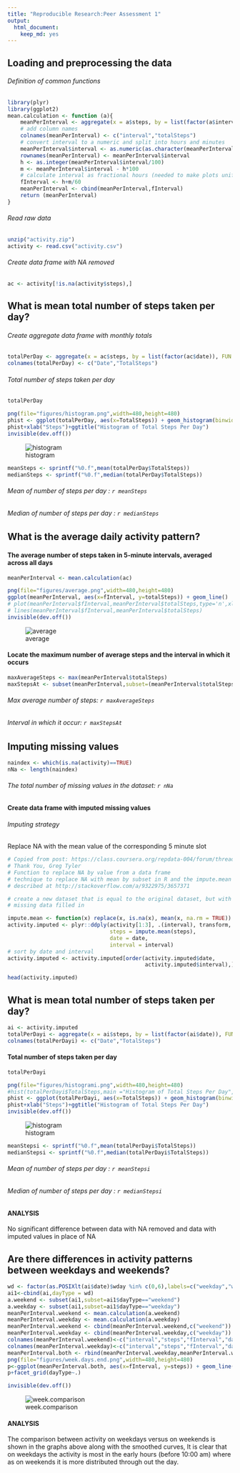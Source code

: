 ```yaml
---
title: "Reproducible Research:Peer Assessment 1"
output:
  html_document:
    keep_md: yes
---
```

## Loading and preprocessing the data 
###### Definition of common functions
```r
library(plyr)
library(ggplot2)
mean.calculation <- function (a){
    meanPerInterval <- aggregate(x = a$steps, by = list(factor(a$interval)), FUN = "mean")
    # add column names
    colnames(meanPerInterval) <- c("interval","totalSteps")
    # convert interval to a numeric and split into hours and minutes
    meanPerInterval$interval <- as.numeric(as.character(meanPerInterval$interval))
    rownames(meanPerInterval) <- meanPerInterval$interval
    h <- as.integer(meanPerInterval$interval/100)
    m <- meanPerInterval$interval - h*100
    # calculate interval as fractional hours (needed to make plots uniform in time)
    fInterval <- h+m/60
    meanPerInterval <- cbind(meanPerInterval,fInterval)
    return (meanPerInterval)
}
```
###### Read raw data
```r

unzip("activity.zip")
activity <- read.csv("activity.csv")
```
###### Create data frame with NA removed
```r
ac <- activity[!is.na(activity$steps),]
```

## What is mean total number of steps taken per day?
###### Create aggregate data frame with monthly totals
```r
totalPerDay <- aggregate(x = ac$steps, by = list(factor(ac$date)), FUN = "sum")
colnames(totalPerDay) <- c("Date","TotalSteps")
```
###### Total number of steps taken per day

```r
totalPerDay
```

```r

png(file="figures/histogram.png",width=480,height=480)
phist <- ggplot(totalPerDay, aes(x=TotalSteps)) + geom_histogram(binwidth=1000)
phist+xlab("Steps")+ggtitle("Histogram of Total Steps Per Day")
invisible(dev.off())

```
![histogram](figures/histogram.png)
```r
meanSteps <- sprintf("%0.f",mean(totalPerDay$TotalSteps))
medianSteps <- sprintf("%0.f",median(totalPerDay$TotalSteps))

```

###### Mean of number of steps per day : `r meanSteps`
###### Median of number of steps per day : `r medianSteps`

## What is the average daily activity pattern?
#### The average number of steps taken in 5-minute intervals, averaged across all days 
```r
meanPerInterval <- mean.calculation(ac)
```
```r
png(file="figures/average.png",width=480,height=480)
ggplot(meanPerInterval, aes(x=fInterval, y=totalSteps)) + geom_line()
# plot(meanPerInterval$fInterval,meanPerInterval$totalSteps,type='n',xlab="Time of Day",ylab="Average number of steps")
# lines(meanPerInterval$fInterval,meanPerInterval$totalSteps)
invisible(dev.off())
```
![average](figures/average.png)

#### Locate the maximum number of average steps and the interval in which it occurs
```r
maxAverageSteps <- max(meanPerInterval$totalSteps)
maxStepsAt <- subset(meanPerInterval,subset=(meanPerInterval$totalSteps==maxAverageSteps))$interval

```
###### Max average number of steps: `r maxAverageSteps`
###### Interval in which it occur: `r maxStepsAt` 



## Imputing missing values

```r
naindex <- which(is.na(activity)==TRUE)
nNa <- length(naindex)
```
###### The total number of missing values in the dataset: `r nNa`



#### Create data frame with imputed missing values
###### Imputing strategy
Replace NA with the mean value of the corresponding 5 minute slot
```r
# Copied from post: https://class.coursera.org/repdata-004/forum/thread?thread_id=82
# Thank You, Greg Tyler
# Function to replace NA by value from a data frame
# technique to replace NA with mean by subset in R and the impute.mean function 
# described at http://stackoverflow.com/a/9322975/3657371

# create a new dataset that is equal to the original dataset, but with the 
# missing data filled in

impute.mean <- function(x) replace(x, is.na(x), mean(x, na.rm = TRUE))
activity.imputed <- plyr::ddply(activity[1:3], .(interval), transform,
                                steps = impute.mean(steps),
                                date = date,
                                interval = interval)
# sort by date and interval
activity.imputed <- activity.imputed[order(activity.imputed$date,
                                           activity.imputed$interval),]
```
```r
head(activity.imputed)
```

## What is mean total number of steps taken per day?
```r
ai <- activity.imputed
totalPerDayi <- aggregate(x = ai$steps, by = list(factor(ai$date)), FUN = "sum")
colnames(totalPerDayi) <- c("Date","TotalSteps")
```
#### Total number of steps taken per day

```r
totalPerDayi
```

```r

png(file="figures/histogrami.png",width=480,height=480)
#hist(totalPerDayi$TotalSteps,main ="Histogram of Total Steps Per Day", xlab="Steps",breaks=10)
phist <- ggplot(totalPerDayi, aes(x=TotalSteps)) + geom_histogram(binwidth=1000)
phist+xlab("Steps")+ggtitle("Histogram of Total Steps Per Day")
invisible(dev.off())

```
![histogram](figures/histogrami.png)
```r
meanStepsi <- sprintf("%0.f",mean(totalPerDayi$TotalSteps))
medianStepsi <- sprintf("%0.f",median(totalPerDayi$TotalSteps))

```

###### Mean of number of steps per day : `r meanStepsi`
###### Median of number of steps per day : `r medianStepsi`
#### ANALYSIS 
No significant difference between data with NA removed and data with imputed values in place of NA 



## Are there differences in activity patterns between weekdays and weekends?
```r
wd <- factor(as.POSIXlt(ai$date)$wday %in% c(0,6),labels=c("weekday","weekend"))
ai1<-cbind(ai,dayType = wd)
a.weekend <- subset(ai1,subset=ai1$dayType=="weekend")
a.weekday <- subset(ai1,subset=ai1$dayType=="weekday")
meanPerInterval.weekend <- mean.calculation(a.weekend)
meanPerInterval.weekday <- mean.calculation(a.weekday)
meanPerInterval.weekend <- cbind(meanPerInterval.weekend,c("weekend"))
meanPerInterval.weekday <- cbind(meanPerInterval.weekday,c("weekday"))
colnames(meanPerInterval.weekend)<-c("interval","steps","fInterval","dayType")
colnames(meanPerInterval.weekday)<-c("interval","steps","fInterval","dayType")
meanPerInterval.both <- rbind(meanPerInterval.weekday,meanPerInterval.weekend)
png(file="figures/week.days.end.png",width=480,height=480)
p<-ggplot(meanPerInterval.both, aes(x=fInterval, y=steps)) + geom_line()+geom_smooth(method=loess)+ggtitle("Comparison of Activites on Weekdays and Weekends")
p+facet_grid(dayType~.)

invisible(dev.off())	
```
![week.comparison](figures/week.days.end.png)  

#### ANALYSIS
The comparison between activity on weekdays versus on weekends is shown in the graphs above along with the smoothed curves, It is clear that on weekdays the activity is most in the early hours (before 10:00 am) where as on weekends it is more distributed through out the day.


